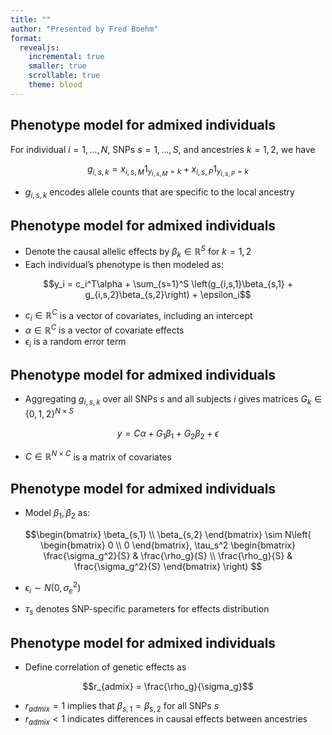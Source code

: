 ```yaml
---
title: ""
author: "Presented by Fred Boehm"
format: 
  revealjs:
    incremental: true
    smaller: true
    scrollable: true
    theme: blood
---
```


## Phenotype model for admixed individuals

For individual $i = 1, \ldots, N$, SNPs $s = 1, \ldots, S$, and ancestries $k = 1, 2$, we have

$$g_{i,s,k} = x_{i,s,M}1_{y_{i,s,M} = k} + x_{i,s,P}1_{y_{i,s,P} = k}$$

- $g_{i,s,k}$ encodes allele counts that are specific to the local ancestry

## Phenotype model for admixed individuals

- Denote the causal allelic effects by $\beta_k \in \mathbb{R}^S$ for $k = 1, 2$  
- Each individual's phenotype is then modeled as:

$$y_i = c_i^T\alpha + \sum_{s=1}^S \left(g_{i,s,1}\beta_{s,1} + g_{i,s,2}\beta_{s,2}\right) + \epsilon_i$$ 

- $c_i\in \mathbb{R}^C$ is a vector of covariates, including an intercept
- $\alpha\in \mathbb{R}^C$ is a vector of covariate effects
- $\epsilon_i$ is a random error term

## Phenotype model for admixed individuals

- Aggregating $g_{i,s,k}$ over all SNPs $s$ and all subjects $i$ gives matrices $G_{k}\in \lbrace 0,1,2\rbrace^{N\times S}$

$$y = C\alpha + G_1\beta_1 + G_2\beta_2 + \epsilon$$


- $C\in \mathbb{R}^{N \times C}$ is a matrix of covariates

## Phenotype model for admixed individuals

- Model $\beta_1, \beta_2$ as:

$$\begin{bmatrix} 
\beta_{s,1} \\
\beta_{s,2}
\end{bmatrix}
\sim N\left( 
\begin{bmatrix}
0 \\
0
\end{bmatrix}, 
\tau_s^2
\begin{bmatrix}
\frac{\sigma_g^2}{S} & \frac{\rho_g}{S} \\
\frac{\rho_g}{S} & \frac{\sigma_g^2}{S}
\end{bmatrix}
\right)
$$

- $\epsilon_i \sim N(0, \sigma_e^2)$

- $\tau_s$ denotes SNP-specific parameters for effects distribution

## Phenotype model for admixed individuals

- Define correlation of genetic effects as 

$$r_{admix} = \frac{\rho_g}{\sigma_g}$$

- $r_{admix} = 1$ implies that $\beta_{s,1} = \beta_{s,2}$ for all SNPs $s$
- $r_{admix} < 1$ indicates differences in causal effects between ancestries

